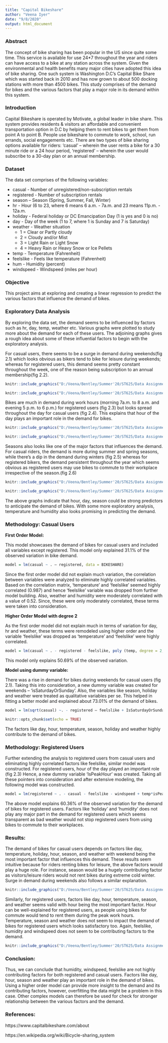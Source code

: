 ```yaml
---
title: "Capital Bikeshare"
author: "Veena Iyer"
date: "9/8/2020"
output: html_document
---
```


### Abstract

The concept of bike sharing has been popular in the US since quite some time. This service is available for use 24*7 throughout the year and riders can have access to a bike at any station across the system. Given the environmental and health benefits many major cities have adopted this idea of bike sharing. One such system is Washington D.C’s Capital Bike Share which was started back in 2010 and has now grown to about 500 docking stations with more than 4500 bikes. This study comprises of the demand for bikes and the various factors that play a major role in its demand within this system.

### Introduction

Capital Bikeshare is operated by Motivate, a global leader in bike share. This system provides residents & visitors an affordable and convenient transportation option in D.C by helping them to rent bikes to get them from point A to point B. People use bikeshare to commute to work, school, run errands, social engagements etc. There are two types of bike sharing options available for riders: ‘casual’ – wherein the user rents a bike for a 30 minute ride or a 24 hour period, ‘registered’ – wherein the user would subscribe to a 30-day plan or an annual membership. 

### Dataset

The data set comprises of the following variables:  

*   casual - Number of unregistered/non-subscription rentals
*   registered - Number of subscription rentals
*   season – Season (Spring, Summer, Fall, Winter)
*   hr - Hour (6 to 23, where 6 means 6 a.m. - 7a.m. and 23 means 11p.m. - 12a.m.
*   holiday - Federal holiday or DC Emancipation Day (1 is yes and 0 is no)
*   day - Day of the week (1 to 7, where 1 is Sunday and 7 is Saturday)
*   weather - Weather situation
    +   1 = Clear or Partly cloudy
    +   2 = Cloudy and/or Mist
    +   3 = Light Rain or Light Snow
    +   4 = Heavy Rain or Heavy Snow or Ice Pellets
*   temp - Temperature (Fahrenheit)
*   feelslike - Feels like temperature (Fahrenheit)
*   hum - Humidity (percent)
*   windspeed - Windspeed (miles per hour)

### Objective

This project aims at exploring and creating a linear regression to predict the various factors that influence the demand of bikes. 

### Exploratory Data Analysis

By exploring the data set, the demand seems to be influenced by factors such as hr, day, temp, weather etc. Various graphs were plotted to study more about the demand for each of these users. The adjoining graphs gives a rough idea about some of these influential factors to begin with the exploratory analysis.  

For casual users, there seems to be a surge in demand during weekends(fig 2.1) which looks obvious as bikers tend to bike for leisure during weekends; whereas for registered users, this demand seems pretty constant throughout the week, one of the reason being subscription to an annual membership(fig 2.2).

```r
knitr::include_graphics("D:/Veena/Bentley/Summer'20/ST625/Data Assignment/cas-day.png")
```

```r
knitr::include_graphics("D:/Veena/Bentley/Summer'20/ST625/Data Assignment/reg-day.png")
```

Bikes are much in demand during work hours (morning 7a.m. to 8 a.m. and evening 5 p.m. to 6 p.m.) for registered users (fig 2.3) but looks spread throughout the day for casual users (fig 2.4). This explains that hour of the day plays an important role in the demand for bikes. 

```r
knitr::include_graphics("D:/Veena/Bentley/Summer'20/ST625/Data Assignment/reg-hr.png")
```

```r
knitr::include_graphics("D:/Veena/Bentley/Summer'20/ST625/Data Assignment/cas-hr.png")
```

Seasons also looks like one of the major factors that influences the demand. For casual riders, the demand is more during summer and spring seasons, while there’s a dip in the demand during winters (fig 2.5) whereas for registered bikers, the demand persistent throughout the year which seems obvious as registered users may use bikes to commute to their workplace irrespective of the season.(fig 2.6)

```r
knitr::include_graphics("D:/Veena/Bentley/Summer'20/ST625/Data Assignment/cas-hr.png")
```

```r
knitr::include_graphics("D:/Veena/Bentley/Summer'20/ST625/Data Assignment/reg-hr.png")
```
The above graphs indicate that hour, day, season could be strong predictors to anticipate the demand of bikes. With some more exploratory analysis, temperature and humidity also looks promising in predicting the demand. 


### Methodology: Casual Users

**First Order Model:**  

This model showcases the demand of bikes for casual users and included all variables except registered. This model only explained 31.1% of the observed variation in bike demand. 
```r
model = lm(casual ~ . – registered, data = BIKESHARE)
```
Since the first order model did not explain much variation, the correlation between variables were analyzed to eliminate highly correlated variables. Based on the correlation matrix, ‘temperature’ and ‘feelslike’ seemed highly correlated (0.987) and hence ‘feelslike’ variable was dropped from further model building. Also, weather and humidity were moderately correlated with a value of 0.52. Since, these were only moderately correlated, these terms were taken into consideration.

**Higher Order Model with degree 2**

As the first order model did not explain much in terms of variation for day, hr and weather, these terms were remodeled using higher order and the variable ‘feelslike’ was dropped as ‘temperature’ and ‘feelslike’ were highly correlated. 

```r
model = lm(casual ~ . - registered - feelslike, poly (temp, degree = 2, raw = TRUE) + poly(hr, degree = 2, raw = TRUE) + poly(weather, degree = 2, raw = TRUE), data = BIKESHARE)
```
This model only explains 50.69% of the observed variation.

**Model using dummy variable:**

There was a rise in demand for bikes during weekends for casual users (fig 2.1). Taking this into consideration, a new dummy variable was created for weekends – ‘isSaturdayOrSunday’. Also, the variables like season, holiday and weather were treated as qualitative variables per se. This helped in fitting a better model and explained about 73.01% of the demand of bikes. 

```r
model = lm(sqrt(casual) ~. - registered – feelslike + IsSaturdayOrSunday*poly(hr, degree = 2, raw = TRUE) + poly(temp, degree = 2, raw = TRUE)+ as.factor(season) + as.factor(holiday) + as.factor(weather), data = BIKESHARE)
```


```r
knitr::opts_chunk$set(echo = TRUE)
```
The factors like day, hour, temperature, season, holiday and weather highly contribute to the demand of bikes.

### Methodology: Registered Users

Further extending the analysis to registered users from casual users and eliminating highly correlated factors like feelslike, similar model was constructed. For registered users, hour of the day played an important role (fig 2.3) Hence, a new dummy variable ‘IsPeakHour’ was created. Taking all these pointers into consideration and after extensive modeling, the following model was constructed.

```r
model = lm(registered ~ . - casual - feelslike - windspeed + temp*isPeakHour*poly(day, degree = 2, raw = TRUE) + as.factor(season) + as.factor(weather), data = BIKESHARE)
```
The above model explains 60.36% of the observed variation for the demand of bikes for registered users. Factors like ‘holiday’ and ‘humidity’ does not play any major part in the demand for registered users which seems transparent as bad weather would not stop registered users from using bikes to commute to their workplaces. 

### Results:

The demand of bikes for casual users depends on factors like day, temperature, holiday, hour, season, and weather with weekend being the most important factor that influences this demand.  These results seem intuitive because for riders renting bikes for leisure, the above factors would play a huge role. For instance, season would be a hugely contributing factor as visitors/leisure riders would not rent bikes during extreme cold winter. Surge in demand during weekends also follows a similar explanation.

```r
knitr::include_graphics("D:/Veena/Bentley/Summer'20/ST625/Data Assignment/casualvsfitted.png")
```


Similarly, for registered users, factors like day, hour, temperature, season, and weather seems valid with hour being the most important factor. Hour can be well-explained for registered users, as people using bikes for commute would tend to rent them during the peak work hours. Temperature, season and weather does not seem to impact the demand of bikes for registered users which looks satisfactory too. Again, feelslike, humidity and windspeed does not seem to be contributing factors to the demand. 

```r
knitr::include_graphics("D:/Veena/Bentley/Summer'20/ST625/Data Assignment/regvsfitted.png")
```
### Conclusion:

Thus, we can conclude that humidity, windspeed, feelslike are not highly contributing factors for both registered and casual users. Factors like day, hour, season and weather play an important role in the demand of bikes. Using a higher order model can provide more insight to the demand and its contributing factors, however, overfitting the data might be a problem in this case. Other complex models can therefore be used for check for stronger relationship between the various factors and the demand.

### References:

https://www.capitalbikeshare.com/about  

https://en.wikipedia.org/wiki/Bicycle-sharing_system

